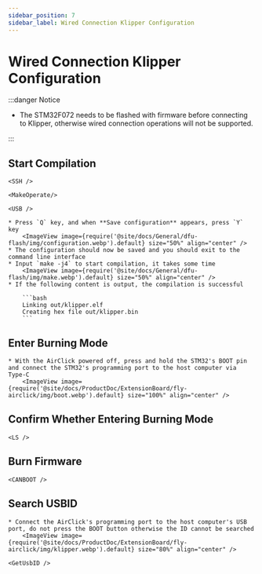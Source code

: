 ```yaml
---
sidebar_position: 7
sidebar_label: Wired Connection Klipper Configuration
---
```




# Wired Connection Klipper Configuration

:::danger Notice

* The STM32F072 needs to be flashed with firmware before connecting to Klipper, otherwise wired connection operations will not be supported.

:::

## Start Compilation

    <SSH />

    <MakeOperate/>

    <USB />

    * Press `Q` key, and when **Save configuration** appears, press `Y` key
        <ImageView image={require('@site/docs/General/dfu-flash/img/configuration.webp').default} size="50%" align="center" />
    * The configuration should now be saved and you should exit to the command line interface
    * Input `make -j4` to start compilation, it takes some time
        <ImageView image={require('@site/docs/General/dfu-flash/img/make.webp').default} size="50%" align="center" />
    * If the following content is output, the compilation is successful

        ```bash
        Linking out/klipper.elf
        Creating hex file out/klipper.bin
        ```

## Enter Burning Mode

    * With the AirClick powered off, press and hold the STM32's BOOT pin and connect the STM32's programming port to the host computer via Type-C
        <ImageView image={require('@site/docs/ProductDoc/ExtensionBoard/fly-airclick/img/boot.webp').default} size="100%" align="center" />

## Confirm Whether Entering Burning Mode

    <LS />

## Burn Firmware
    
    <CANBOOT />

## Search USBID
    * Connect the AirClick's programming port to the host computer's USB port, do not press the BOOT button otherwise the ID cannot be searched
        <ImageView image={require('@site/docs/ProductDoc/ExtensionBoard/fly-airclick/img/klipper.webp').default} size="80%" align="center" />

    <GetUsbID />